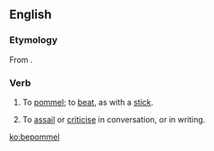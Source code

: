 ==English==

===Etymology===
From {{prefix|be|pommel|lang=en}}.

===Verb===
{{en-verb|bepommell}}

# {{context|transitive|lang=en}} To [[pommel]]; to [[beat]], as with a [[stick]].
# {{context|transitive|figuratively|lang=en}} To [[assail]] or [[criticise]] in conversation, or in writing.

[[ko:bepommel]]